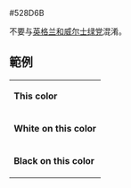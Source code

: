 <nowiki>#528D6B</nowiki><noinclude>

不要与[[Template:Party meta/color/英格兰和威尔士绿党|英格兰和威尔士绿党]]混淆。
== 範例 ==
{|
|- style="color:{{ {{PAGENAME}} }}"
| '''This color'''
|- style="background:{{ {{PAGENAME}} }}; color:white"
| '''White on this color'''
|- style="background:{{ {{PAGENAME}} }}; color:black"
| '''Black on this color'''
|}

[[Category:英國政黨顏色模板|{{PAGENAME}}]]

</noinclude>